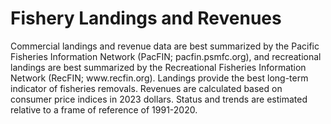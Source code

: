 # Fishery Landings and Revenues

Commercial landings and revenue data are best summarized by the Pacific Fisheries Information Network (PacFIN; pacfin.psmfc.org), and recreational landings are best summarized by the Recreational Fisheries Information Network (RecFIN; www.recfin.org). Landings provide the best long-term indicator of fisheries removals. Revenues are calculated based on consumer price indices in 2023 dollars. Status and trends are estimated relative to a frame of reference of 1991-2020.
